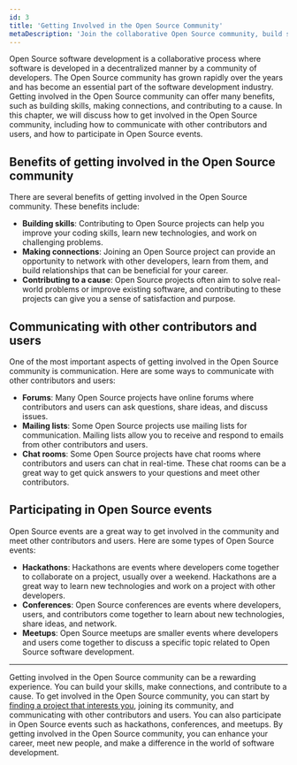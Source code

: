 ```yaml
---
id: 3
title: 'Getting Involved in the Open Source Community'
metaDescription: 'Join the collaborative Open Source community, build skills, make connections, and contribute to a cause. Learn to get involved, communicate, and participate in events. Join now!'
---
```

<p class="lead">Open Source software development is a collaborative process where software is developed in a decentralized manner by a community of developers. The Open Source community has grown rapidly over the years and has become an essential part of the software development industry. Getting involved in the Open Source community can offer many benefits, such as building skills, making connections, and contributing to a cause. In this chapter, we will discuss how to get involved in the Open Source community, including how to communicate with other contributors and users, and how to participate in Open Source events.</p>

## Benefits of getting involved in the Open Source community

There are several benefits of getting involved in the Open Source community. These benefits include:

- <strong>Building skills</strong>: Contributing to Open Source projects can help you improve your coding skills, learn new technologies, and work on challenging problems.
- <strong>Making connections</strong>: Joining an Open Source project can provide an opportunity to network with other developers, learn from them, and build relationships that can be beneficial for your career.
- <strong>Contributing to a cause</strong>: Open Source projects often aim to solve real-world problems or improve existing software, and contributing to these projects can give you a sense of satisfaction and purpose.

## Communicating with other contributors and users

One of the most important aspects of getting involved in the Open Source community is communication. Here are some ways to communicate with other contributors and users:

- <strong>Forums</strong>: Many Open Source projects have online forums where contributors and users can ask questions, share ideas, and discuss issues.
- <strong>Mailing lists</strong>: Some Open Source projects use mailing lists for communication. Mailing lists allow you to receive and respond to emails from other contributors and users.
- <strong>Chat rooms</strong>: Some Open Source projects have chat rooms where contributors and users can chat in real-time. These chat rooms can be a great way to get quick answers to your questions and meet other contributors.

## Participating in Open Source events

Open Source events are a great way to get involved in the community and meet other contributors and users. Here are some types of Open Source events:

- <strong>Hackathons</strong>: Hackathons are events where developers come together to collaborate on a project, usually over a weekend. Hackathons are a great way to learn new technologies and work on a project with other developers.
- <strong>Conferences</strong>: Open Source conferences are events where developers, users, and contributors come together to learn about new technologies, share ideas, and network.
- <strong>Meetups</strong>: Open Source meetups are smaller events where developers and users come together to discuss a specific topic related to Open Source software development.

<hr/>

<p class="lead">Getting involved in the Open Source community can be a rewarding experience. You can build your skills, make connections, and contribute to a cause. To get involved in the Open Source community, you can start by <a href="/guide/getting-started-with-open-source/finding-open-source-projects">finding a project that interests you</a>, joining its community, and communicating with other contributors and users. You can also participate in Open Source events such as hackathons, conferences, and meetups. By getting involved in the Open Source community, you can enhance your career, meet new people, and make a difference in the world of software development.</p>
